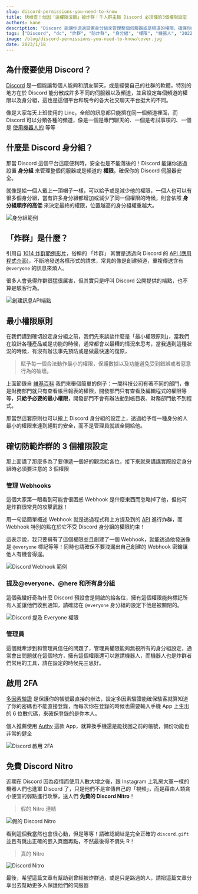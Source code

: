 ```yaml
---
slug: discord-permissions-you-need-to-know
title: 快檢查！他因「這權限沒關」被炸群！千人群主揭 Discord 必須懂的3個權限設定
authors: kane
description: "Discord 能讓你透過設置身分組來管理整個伺服器或是頻道的權限，確保你的 Discord 伺服器及頻道安全，這篇文章將講述如何避免你的群組受到炸群機器人炸群的危險，並且提及到免費 Discord Nitro 所帶來的危害"
tags: ["Discord", "dc", "炸群", "防炸群", "身分組", "權限", "機器人", "2022"]
image: /blog/discord-permissions-you-need-to-know/cover.jpg
date: 2023/1/18
---
```




## 為什麼要使用 Discord？

[Discord](https://discord.com/) 是一個能讓每個人能夠和朋友聊天，或是經營自己的社群的軟體，特別的地方在於 Discord 能分散成許多不同的伺服器以及頻道，並且設定每個頻道的權限以及身分組，這也是這個平台和現今的各大社交聊天平台挺大的不同。

像是大家每天上班使用的 Line，全部的訊息都只能擠在同一個頻道裡面，而 Discord 可以分類各種的頻道，像是一個是專門聊天的、一個是考試事項的、一個是 [使用機器人的](/blog/how-to-invite-bot) 等等

<Adsense />

## 什麼是 Discord 身分組？

那當 Discord 這個平台這麼便利時，安全也是不能落後的！Discord 能讓你透過設置 **身分組** 來管理整個伺服器或是頻道的 **權限**，確保你的 Discord 伺服器安全。

就像是給一個人戴上一頂帽子一樣，可以給予或是減少他的權限，一個人也可以有很多個身分組，當有許多身分組都增加或減少了同一個權限的時候，則會依照 **身分組順序的高低** 來決定最終的權限，位置越高的身分組權重越大。

![身分組範例](@static/blog/discord-permissions-you-need-to-know/roles-example.png)

## 「炸群」是什麼？

引用自 [1014 炸群範例影片](https://www.youtube.com/watch?v=VYQZnkJ1nrI)，俗稱的 「炸群」 其實是透過向 Discord 的 [API (應用程式介面)](https://zh.wikipedia.org/wiki/%E5%BA%94%E7%94%A8%E7%A8%8B%E5%BA%8F%E6%8E%A5%E5%8F%A3)，不斷地發送各樣形式的請求，常見的像是創建頻道，重複傳送含有 `@everyone` 的訊息來煩人。

<YouTube videoId="VYQZnkJ1nrI" iframeClassName="w-full h-auto aspect-video" />

很多人會覺得炸群很猛很厲害，但其實只是呼叫 Discord 公開提供的端點，也不算是駭客行為。

![創建訊息API端點](@static/blog/discord-permissions-you-need-to-know/create-message-endpoint.png)

<Adsense />

## 最小權限原則

在我們講到確切設定身分組之前，我們先來談談什麼是「最小權限原則」，當我們在設計各種產品或是功能的時候，通常都會以最糟的情況來思考，當我遇到這種狀況的時候，有沒有辦法事先預防或是做最快速的復原，

> 賦予每一個合法動作最小的權限，保護數據以及功能避免受到錯誤或者惡意行為的破壞。

上面節錄自 [維基百科](https://zh.wikipedia.org/wiki/%E6%9C%80%E5%B0%8F%E6%9D%83%E9%99%90%E5%8E%9F%E5%88%99) 我們來舉個簡單的例子：一間科技公司有著不同的部門，像是財務部門就只有查看帳目報表的權限，開發部門只有查看及編輯程式的權限等等，**只給予必要的最小權限**，開發部門不會有辦法動到帳目表、財務部門動不到程式。

<Adsense />

那當然這套原則也可以搬上 Discord 身分組的設定上，透過給予每一種身分的人最小的權限來達到絕對的安全，而不是管理員就該全開給他。

## 確切防範炸群的 3 個權限設定

那上面講了那麼多為了要傳遞一個好的觀念給各位，接下來就來講講實際設定身分組時必須要注意的 3 個權限

### 管理 Webhooks

這個大家第一眼看到可能會很困惑 Webhook 是什麼東西而忽略掉了他，但他可是炸群很常見的攻擊武器！

用一句話簡單概述 Webhook 就是透過程式和上方提及到的 [API](https://zh.wikipedia.org/wiki/%E5%BA%94%E7%94%A8%E7%A8%8B%E5%BA%8F%E6%8E%A5%E5%8F%A3) 進行炸群，而 Webhook 特別的點在於它不受 Discord 身分組的權限約束！

<Adsense />

這表示說，我只要擁有了這個權限並且創建了一個 Webhook，就能透過他發送像是 `@everyone` 標記等等！同時也請確保不要洩漏出自己創建的 Webhook 密鑰讓他人有機會得逞。

![Discord Webhook 範例](@static/blog/discord-permissions-you-need-to-know/webhook-example.png)

### 提及@everyone、@here 和所有身分組

這個我蠻好奇為什麼 Discord 預設會是開啟的給各位，擁有這個權限能夠標記所有人並讓他們收到通知，請確認在 `@everyone` 身分組的設定下他是被關閉的。

![Discord 提及 Everyone 權限](@static/blog/discord-permissions-you-need-to-know/mention-everyone.png)

### 管理員

<Adsense />

這個就牽涉到和管理員信任的問題了，管理員權限能夠無視所有的身分組設定，通常會出問題就在這個地方，擁有這個權限還可以邀請機器人，而機器人也是炸群者們常用的工具，請在設定的時候先三思好。

## 啟用 2FA

[多因素驗證](https://zh.wikipedia.org/wiki/%E5%A4%9A%E9%87%8D%E8%A6%81%E7%B4%A0%E9%A9%97%E8%AD%89) 是保護你的帳號最直接的辦法，設定多因素驗證能確保駭客就算知道了你的密碼也不能直接登錄，而每次你在登錄的時候也需要輸入手機 App 上生出的 6 位數代碼，來確保登錄的是你本人。

個人推薦使用 [Authy](https://play.google.com/store/apps/details?id=com.authy.authy&hl=zh_TW&gl=US) 這款 App，就算換手機還是能找回之前的帳號，備份功能也非常的健全

![Discord 啟用 2FA](@static/blog/discord-permissions-you-need-to-know/enable-2fa.png)

<Adsense />

## 免費 Discord Nitro

近期在 Discord 因為疫情而使用人數大增之後，跟 Instagram 上乳房大軍一樣的機器人們也進軍 Discord 了，只是他們不是宣傳自己的「視頻」，而是藉由人類貪小便宜的弱點進行攻擊，送人們 **免費的 Discord Nitro**！

> 假的 Nitro 連結

![假的 Discord Nitro](@static/blog/discord-permissions-you-need-to-know/fake-discord-nitro.png)

看到這個我當然也會很心動，但是等等！請確認網址是完全正確的 `discord.gift` 並且有跳出正確的嵌入頁面再點，不然最後得不償失 R！

> 真的 Nitro

![Discord Nitro](@static/blog/discord-permissions-you-need-to-know/real-nitro.png)

最後，希望這篇文章有幫助到曾經被炸群過，或是只是路過的人，請把這篇文章分享出去幫助更多人保護他們的伺服器

<Adsense />
